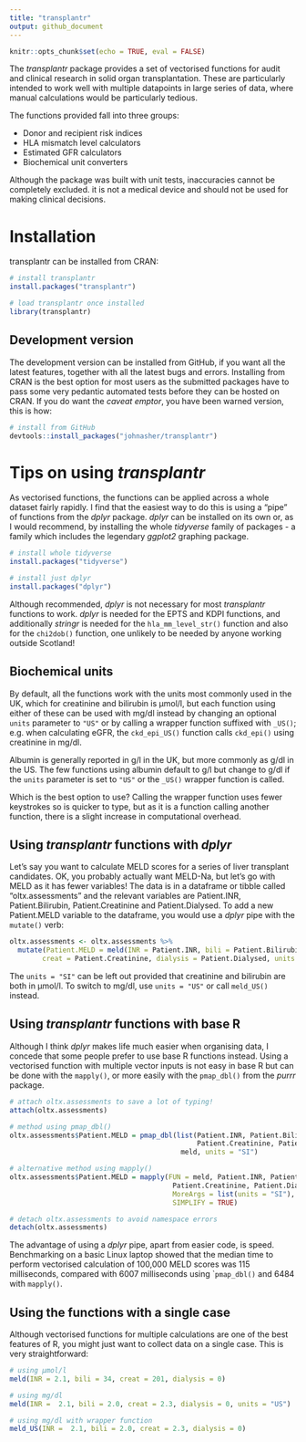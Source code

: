 ```yaml
---
title: "transplantr"
output: github_document
---
```


```r
knitr::opts_chunk$set(echo = TRUE, eval = FALSE)
```

The _transplantr_ package provides a set of vectorised functions for audit and clinical research in solid organ transplantation. These are particularly intended to work well with multiple datapoints in large series of data, where manual calculations would be particularly tedious.

The functions provided fall into three groups:

* Donor and recipient risk indices
* HLA mismatch level calculators
* Estimated GFR calculators
* Biochemical unit converters

Although the package was built with unit tests, inaccuracies cannot be completely excluded. it is not a medical device and should not be used for making clinical decisions.

# Installation

transplantr can be installed from CRAN:

```r
# install transplantr
install.packages("transplantr")

# load transplantr once installed
library(transplantr)
```

## Development version

The development version can be installed from GitHub, if you want all the latest features, together with all the latest bugs and errors. Installing from CRAN is the best option for most users as the submitted packages have to pass some very pedantic automated tests before they can be hosted on CRAN. If you do want the _caveat emptor_, you have been warned version, this is how:

```r
# install from GitHub
devtools::install_packages("johnasher/transplantr")
```

# Tips on using _transplantr_

As vectorised functions, the functions can be applied across a whole dataset fairly rapidly. I find that the easiest way to do this is using a "pipe" of functions from the _dplyr_ package. _dplyr_ can be installed on its own or, as I would recommend, by installing the whole _tidyverse_ family of packages - a family which includes the legendary _ggplot2_ graphing package.

```r
# install whole tidyverse
install.packages("tidyverse")

# install just dplyr
install.packages("dplyr")
```

Although recommended, _dplyr_ is not necessary for most _transplantr_ functions to work.  _dplyr_ is needed for the EPTS and KDPI functions, and additionally _stringr_ is needed for the `hla_mm_level_str()` function and also for the `chi2dob()` function, one unlikely to be needed by anyone working outside Scotland!

## Biochemical units

By default, all the functions work with the units most commonly used in the UK, which for creatinine and bilirubin is µmol/l, but each function using either of these can be used with mg/dl instead by changing an optional `units` parameter to `"US"` or by calling a wrapper function suffixed with `_US()`; e.g. when calculating eGFR, the `ckd_epi_US()` function calls `ckd_epi()` using creatinine in mg/dl.

Albumin is generally reported in g/l in the UK, but more commonly as g/dl in the US. The few functions using albumin default to g/l but change to g/dl if the `units` parameter is set to `"US"` or the `_US()` wrapper function is called.

Which is the best option to use? Calling the wrapper function uses fewer keystrokes so is quicker to type, but as it is a function calling another function, there is a slight increase in computational overhead.

## Using _transplantr_ functions with _dplyr_

Let's say you want to calculate MELD scores for a series of liver transplant candidates. OK, you  probably actually want MELD-Na, but let's go with MELD as it has fewer variables! The data is in a dataframe or tibble called "oltx.assessments" and the relevant variables are Patient.INR, Patient.Bilirubin, Patient.Creatinine and Patient.Dialysed. To add a new Patient.MELD variable to the dataframe, you would use a _dplyr_ pipe with the `mutate()` verb:

```r
oltx.assessments <- oltx.assessments %>%
  mutate(Patient.MELD = meld(INR = Patient.INR, bili = Patient.Bilirubin,
        creat = Patient.Creatinine, dialysis = Patient.Dialysed, units = "SI"))
```

The `units = "SI"` can be left out provided that creatinine and bilirubin are both in µmol/l. To switch to mg/dl, use `units = "US"` or call `meld_US()` instead.

## Using _transplantr_ functions with base R

Although I think _dplyr_ makes life much easier when organising data, I concede that some people prefer to use base R functions instead. Using a vectorised function with multiple vector inputs is not easy in base R but can be done with the `mapply()`, or more easily with the `pmap_dbl()` from the _purrr_ package.

```r
# attach oltx.assessments to save a lot of typing!
attach(oltx.assessments)

# method using pmap_dbl()
oltx.assessments$Patient.MELD = pmap_dbl(list(Patient.INR, Patient.Bilirubin,
                                              Patient.Creatinine, Patient.Dialysed),
                                          meld, units = "SI")

# alternative method using mapply()
oltx.assessments$Patient.MELD = mapply(FUN = meld, Patient.INR, Patient.Bilirubin,
                                        Patient.Creatinine, Patient.Dialysed,
                                        MoreArgs = list(units = "SI"),
                                        SIMPLIFY = TRUE)

# detach oltx.assessments to avoid namespace errors
detach(oltx.assessments)
```

The advantage of using a _dplyr_ pipe, apart from easier code, is speed. Benchmarking on a basic Linux laptop showed that the median time to perform vectorised calculation of 100,000 MELD scores was 115 milliseconds, compared with 6007 milliseconds using ``pmap_dbl()` and 6484 with `mapply()`.

## Using the functions with a single case

Although vectorised functions for multiple calculations are one of the best features of R, you might just want to collect data on a single case. This is very straightforward:

```r
# using µmol/l
meld(INR = 2.1, bili = 34, creat = 201, dialysis = 0)

# using mg/dl
meld(INR =  2.1, bili = 2.0, creat = 2.3, dialysis = 0, units = "US")

# using mg/dl with wrapper function
meld_US(INR =  2.1, bili = 2.0, creat = 2.3, dialysis = 0)
```
